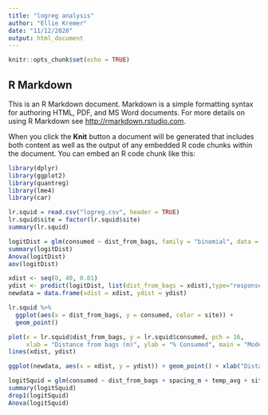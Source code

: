 ```yaml
---
title: "logreg analysis"
author: "Ellie Kremer"
date: "11/12/2020"
output: html_document
---
```


```r
knitr::opts_chunk$set(echo = TRUE)
```

## R Markdown

This is an R Markdown document. Markdown is a simple formatting syntax for authoring HTML, PDF, and MS Word documents. For more details on using R Markdown see <http://rmarkdown.rstudio.com>.

When you click the **Knit** button a document will be generated that includes both content as well as the output of any embedded R code chunks within the document. You can embed an R code chunk like this:
```r
library(dplyr)
library(ggplot2)
library(quantreg)
library(lme4)
library(car)
```

```r
lr.squid = read.csv("logreg.csv", header = TRUE)
lr.squid$site = factor(lr.squid$site)
summary(lr.squid)

```
```r
logitDist = glm(consumed ~ dist_from_bags, family = "binomial", data = lr.squid)
summary(logitDist)
Anova(logitDist)
aov(logitDist)
```

```r
xdist <- seq(0, 40, 0.01)
ydist <- predict(logitDist, list(dist_from_bags = xdist),type="response")
newdata = data.frame(xdist = xdist, ydist = ydist)
```


```r
lr.squid %>% 
  ggplot(aes(x = dist_from_bags, y = consumed, color = site)) + 
  geom_point() 
```

```r
plot(x = lr.squid$dist_from_bags, y = lr.squid$consumed, pch = 16,
     xlab = "Distance from bags (m)", ylab = "% Consumed", main = "Modeling Consumption over Distance")
lines(xdist, ydist)

```
```r
ggplot(newdata, aes(x = xdist, y = ydist)) + geom_point() + xlab("Distance from bags (m)") + ylab("% Consumed") + labs(title = "Logistic regression of Consumption over Distance")

```

```r
logitSquid = glm(consumed ~ dist_from_bags + spacing_m + temp_avg + site, family = "binomial", data = lr.squid)
summary(logitSquid)
drop1(logitSquid)
Anova(logitSquid)

```

